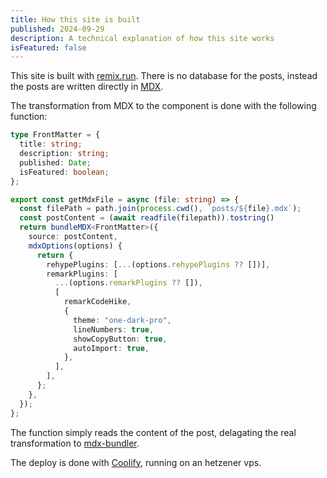 ```yaml
---
title: How this site is built
published: 2024-09-29
description: A technical explanation of how this site works
isFeatured: false
---
```


This site is built with [remix.run](https://remix.run). There is no database for the posts, instead the posts are written directly in [MDX](https://mdxjs.com/). 

The transformation from MDX to the component is done with the following function:

```typescript
type FrontMatter = {
  title: string;
  description: string;
  published: Date;
  isFeatured: boolean;
};

export const getMdxFile = async (file: string) => {
  const filePath = path.join(process.cwd(), `posts/${file}.mdx`);
  const postContent = (await readfile(filepath)).tostring() 
  return bundleMDX<FrontMatter>({
    source: postContent,
    mdxOptions(options) {
      return {
        rehypePlugins: [...(options.rehypePlugins ?? [])],
        remarkPlugins: [
          ...(options.remarkPlugins ?? []),
          [
            remarkCodeHike,
            {
              theme: "one-dark-pro",
              lineNumbers: true,
              showCopyButton: true,
              autoImport: true,
            },
          ],
        ],
      };
    },
  });
};
```

The function simply reads the content of the post, delagating the real transformation to [mdx-bundler](https://github.com/kentcdodds/mdx-bundler).

The deploy is done with [Coolify](https://github.com/coollabsio/coolify), running on an hetzener vps.